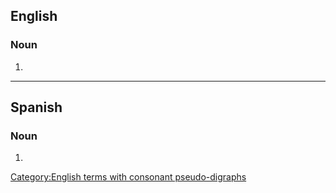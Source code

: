 ==English==

===Noun===
{{head|en|noun form}}

# {{plural of|en|penthouse}}

[[Category:English terms with consonant pseudo-digraphs]]

----

==Spanish==

===Noun===
{{head|es|noun form|g=m-p}}

# {{noun form of|es|penthouse||p}}